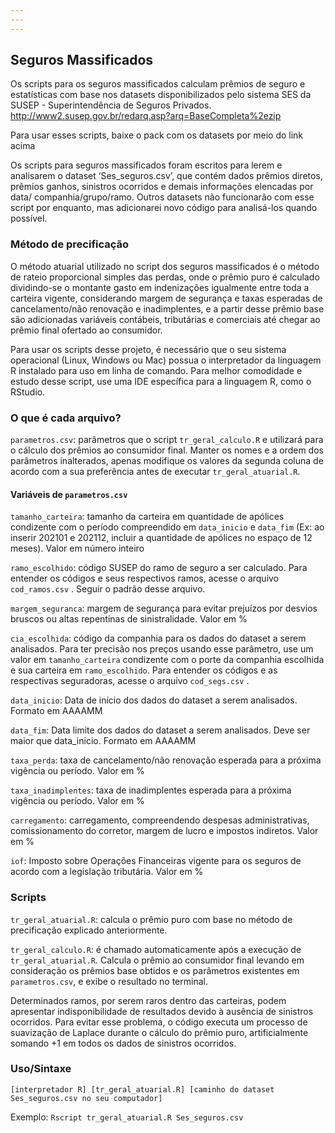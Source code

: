 ```yaml
---
---
---
```


## Seguros Massificados

Os scripts para os seguros massificados calculam prêmios de seguro e estatísticas com base nos datasets disponibilizados pelo sistema SES da SUSEP - Superintendência de Seguros Privados. <http://www2.susep.gov.br/redarq.asp?arq=BaseCompleta%2ezip>

Para usar esses scripts, baixe o pack com os datasets por meio do link acima

Os scripts para seguros massificados foram escritos para lerem e analisarem o dataset 'Ses_seguros.csv', que contém dados prêmios diretos, prêmios ganhos, sinistros ocorridos e demais informações elencadas por data/ companhia/grupo/ramo. Outros datasets não funcionarão com esse script por enquanto, mas adicionarei novo código para analisá-los quando possível.

### Método de precificação

O método atuarial utilizado no script dos seguros massificados é o método de rateio proporcional simples das perdas, onde o prêmio puro é calculado dividindo-se o montante gasto em indenizações igualmente entre toda a carteira vigente, considerando margem de segurança e taxas esperadas de cancelamento/não renovação e inadimplentes, e a partir desse prêmio base são adicionadas variáveis contábeis, tributárias e comerciais até chegar ao prêmio final ofertado ao consumidor.

Para usar os scripts desse projeto, é necessário que o seu sistema operacional (Linux, Windows ou Mac) possua o interpretador da linguagem R instalado para uso em linha de comando. Para melhor comodidade e estudo desse script, use uma IDE específica para a linguagem R, como o RStudio.

### O que é cada arquivo?

`parametros.csv`: parâmetros que o script `tr_geral_calculo.R` e utilizará para o cálculo dos prêmios ao consumidor final. Manter os nomes e a ordem dos parâmetros inalterados, apenas modifique os valores da segunda coluna de acordo com a sua preferência antes de executar `tr_geral_atuarial.R`.

#### Variáveis de `parametros.csv`

`tamanho_carteira`: tamanho da carteira em quantidade de apólices condizente com o período compreendido em `data_inicio` e `data_fim` (Ex: ao inserir 202101 e 202112, incluir a quantidade de apólices no espaço de 12 meses). Valor em número inteiro

`ramo_escolhido`: código SUSEP do ramo de seguro a ser calculado. Para entender os códigos e seus respectivos ramos, acesse o arquivo `cod_ramos.csv` . Seguir o padrão desse arquivo.

`margem_seguranca`: margem de segurança para evitar prejuízos por desvios bruscos ou altas repentinas de sinistralidade. Valor em %

`cia_escolhida`: código da companhia para os dados do dataset a serem analisados. Para ter precisão nos preços usando esse parâmetro, use um valor em `tamanho_carteira` condizente com o porte da companhia escolhida e sua carteira em `ramo_escolhido`. Para entender os códigos e as respectivas seguradoras, acesse o arquivo `cod_segs.csv` .

`data_inicio`: Data de início dos dados do dataset a serem analisados. Formato em AAAAMM

`data_fim`: Data limite dos dados do dataset a serem analisados. Deve ser maior que data_inicio. Formato em AAAAMM

`taxa_perda`: taxa de cancelamento/não renovação esperada para a próxima vigência ou período. Valor em %

`taxa_inadimplentes`: taxa de inadimplentes esperada para a próxima vigência ou período. Valor em %

`carregamento`: carregamento, compreendendo despesas administrativas, comissionamento do corretor, margem de lucro e impostos indiretos. Valor em %

`iof`: Imposto sobre Operações Financeiras vigente para os seguros de acordo com a legislação tributária. Valor em %

### Scripts

`tr_geral_atuarial.R`: calcula o prêmio puro com base no método de precificação explicado anteriormente.

`tr_geral_calculo.R`: é chamado automaticamente após a execução de `tr_geral_atuarial.R`. Calcula o prêmio ao consumidor final levando em consideração os prêmios base obtidos e os parâmetros existentes em `parametros.csv`, e exibe o resultado no terminal.

Determinados ramos, por serem raros dentro das carteiras, podem apresentar indisponibilidade de resultados devido à ausência de sinistros ocorridos. Para evitar esse problema, o código executa um processo de suavização de Laplace durante o cálculo do prêmio puro, artificialmente somando +1 em todos os dados de sinistros ocorridos.

### Uso/Sintaxe

`[interpretador R] [tr_geral_atuarial.R] [caminho do dataset Ses_seguros.csv no seu computador]`

Exemplo: `Rscript tr_geral_atuarial.R Ses_seguros.csv`
